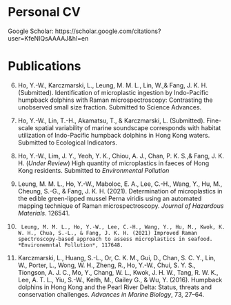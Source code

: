 # Personal CV

Google Scholar: https://scholar.google.com/citations?user=KfeNIQsAAAAJ&hl=en

# Publications
6.	Ho, Y.-W., Karczmarski, L., Leung, M. M. L., Lin, W.,& Fang, J. K. H. (Submitted). Identification of microplastic ingestion by Indo-Pacific humpback dolphins with Raman microspectroscopy: Contrasting the unobserved small size fraction. Submitted to Science Advances.

5.	Ho, Y.-W., Lin, T.-H., Akamatsu, T., & Karczmarski, L. (Submitted). Fine-scale spatial variability of marine soundscape corresponds with habitat utilization of Indo-Pacific humpback dolphins in Hong Kong waters. Submitted to Ecological Indicators.	

4.	Ho, Y.-W., Lim, J. Y., Yeoh, Y. K., Chiou, A. J., Chan, P. K. S.,& Fang, J. K. H. (*Under Review*) High quantity of microplastics in faeces of Hong Kong residents. Submitted to *Environmental Pollution*

3.	Leung, M. M. L., Ho, Y.-W., Maboloc, E. A., Lee, C.-H., Wang, Y., Hu, M., Cheung, S.-G., & Fang, J. K. H. (2021). Determination of microplastics in the edible green-lipped mussel Perna viridis using an automated mapping technique of Raman microspectroscopy. *Journal of Hazardous Materials*. 126541.	

2.		Leung, M. M. L., Ho, Y.-W., Lee, C.-H., Wang, Y., Hu, M., Kwok, K. W. H., Chua, S.-L., & Fang, J. K. H. (2021) Improved Raman spectroscopy-based approach to assess microplastics in seafood. *Environemntal Pollution*, 117648.

1.	Karczmarski, L., Huang, S.-L., Or, C. K. M., Gui, D., Chan, S. C. Y., Lin, W., Porter, L., Wong, W. H., Zheng, R., Ho, Y.-W., Chui, S. Y. S., Tiongson, A. J. C., Mo, Y., Chang, W. L., Kwok, J. H. W., Tang, R. W. K., Lee, A. T. L., Yiu, S.-W., Keith, M., Gailey G., & Wu, Y. (2016). Humpback dolphins in Hong Kong and the Pearl River Delta: Status, threats and conservation challenges. *Advances in Marine Biology*, 73, 27–64.	
